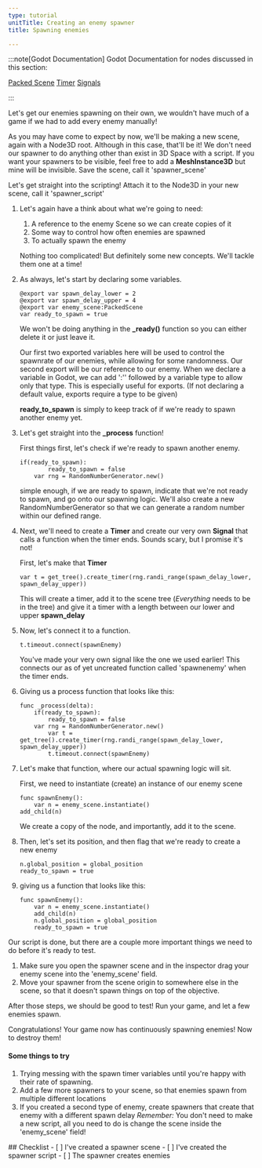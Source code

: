 ```yaml
---
type: tutorial
unitTitle: Creating an enemy spawner
title: Spawning enemies

---
```




:::note[Godot Documentation]
Godot Documentation for nodes discussed in this section: 

[Packed Scene](https://docs.godotengine.org/en/stable/classes/class_packedscene.html) [Timer](https://docs.godotengine.org/en/stable/classes/class_timer.html)
[Signals](https://docs.godotengine.org/en/stable/getting_started/step_by_step/signals.html)

:::

Let's get our enemies spawning on their own, we wouldn't have much of a game if we had to add every enemy manually!

As you may have come to expect by now, we'll be making a new scene, again with a Node3D root. Although in this case, that'll be it! We don't need our spawner to do anything other than exist in 3D Space with a script.
If you want your spawners to be visible, feel free to add a **MeshInstance3D** but mine will be invisible. Save the scene, call it 'spawner_scene'

Let's get straight into the scripting! Attach it to the Node3D in your new scene, call it 'spawner_script'

<Steps>

1. Let's again have a think about what we're going to need:
	1. A reference to the enemy Scene so we can create copies of it
	2. Some way to control how often enemies are spawned
	3. To actually spawn the enemy

	Nothing too complicated! But definitely some new concepts. We'll tackle them one at a time!

2. As always, let's start by declaring some variables.

	```gdscript
	@export var spawn_delay_lower = 2
	@export var spawn_delay_upper = 4
	@export var enemy_scene:PackedScene
	var ready_to_spawn = true
	```

	We won't be doing anything in the **_ready()** function so you can either delete it or just leave it.

	Our first two exported variables here will be used to control the spawnrate of our enemies, while allowing for some randomness.
	Our second export will be our reference to our enemy. When we declare a variable in Godot, we can add ':'' followed by a variable type to allow only that type. This is especially useful for exports. (If not declaring a default value, exports require a type to be given)

	**ready_to_spawn** is simply to keep track of if we're ready to spawn another enemy yet.

3. Let's get straight into the **_process** function!

	First things first, let's check if we're ready to spawn another enemy.
	```gdscript
	if(ready_to_spawn):
			ready_to_spawn = false
		var rng = RandomNumberGenerator.new()
	```

	simple enough, if we are ready to spawn, indicate that we're not ready to spawn, and go onto our spawning logic.
	We'll also create a new RandomNumberGenerator so that we can generate a random number within our defined range.

4. Next, we'll need to create a **Timer** and create our very own **Signal** that calls a function when the timer ends. Sounds scary, but I promise it's not!

	First, let's make that **Timer**

	```gdscript
	var t = get_tree().create_timer(rng.randi_range(spawn_delay_lower, spawn_delay_upper))
	```
	This will create a timer, add it to the scene tree (*Everything* needs to be in the tree) and give it a timer with a length between our lower and upper **spawn_delay**

5. Now, let's connect it to a function.

	```gdscript
	t.timeout.connect(spawnEnemy)
	```
	You've made your very own signal like the one we used earlier! This connects our as of yet uncreated function called 'spawnenemy' when the timer ends. 

6. Giving us a process function that looks like this:

	```gdscript
	func _process(delta):
		if(ready_to_spawn):
			ready_to_spawn = false
		var rng = RandomNumberGenerator.new()
			var t = get_tree().create_timer(rng.randi_range(spawn_delay_lower, spawn_delay_upper))
			t.timeout.connect(spawnEnemy)
	```

7. Let's make that function, where our actual spawning logic will sit.

	First, we need to instantiate (create) an instance of our enemy scene

	```gdscript
	func spawnEnemy():
		var n = enemy_scene.instantiate()
	add_child(n)
	```
	We create a copy of the node, and importantly, add it to the scene.

8. Then, let's set its position, and then flag that we're ready to create a new enemy

	```gdscript
	n.global_position = global_position
	ready_to_spawn = true
	```

9. giving us a function that looks like this:

	```gdscript
	func spawnEnemy():
		var n = enemy_scene.instantiate()
		add_child(n)
		n.global_position = global_position
		ready_to_spawn = true
	```

</Steps>

Our script is done, but there are a couple more important things we need to do before it's ready to test.
<Steps>
1. Make sure you open the spawner scene and in the inspector drag your enemy scene into the 'enemy_scene' field.
2. Move your spawner from the scene origin to somewhere else in the scene, so that it doesn't spawn things on top of the objective.
</Steps>
After those steps, we should be good to test! Run your game, and let a few enemies spawn. 

Congratulations! Your game now has continuously spawning enemies! Now to destroy them! 


#### Some things to try
1. Trying messing with the spawn timer variables until you're happy with their rate of spawning.
2. Add a few more spawners to your scene, so that enemies spawn from multiple different locations
3. If you created a second type of enemy, create spawners that create that enemy with a different spawn delay *Remember:* You don't need to make a new script, all you need to do is change the scene inside the 'enemy_scene' field!



<Box>
## Checklist
<Checklist>
- [ ] I've created a spawner scene
- [ ] I've created the spawner script
- [ ] The spawner creates enemies
</Checklist>
</Box>
